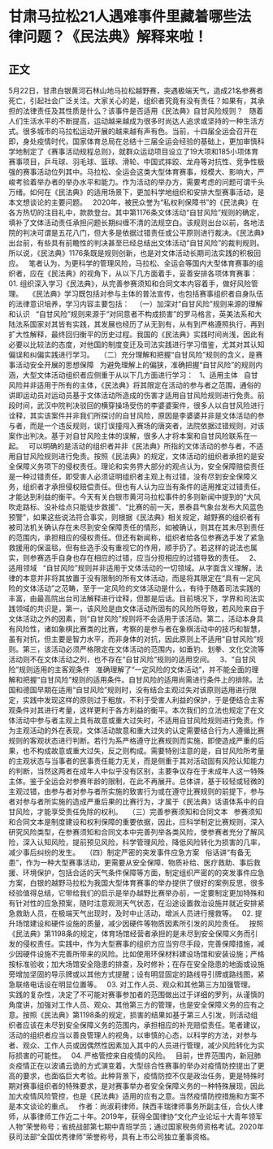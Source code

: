 # 甘肃马拉松21人遇难事件里藏着哪些法律问题？《民法典》解释来啦！
## 正文
5月22日，甘肃白银黄河石林山地马拉松越野赛，突遇极端天气，造成21名参赛者死亡，引起社会广泛关注。大家关心的是，组织者究竟有没有责任？如果有，其承担的法律责任及其性质是什么？该事件是否适用《民法典》自甘风险规则？
 
随着人们生活水平的不断提高，运动越来越成为很多时尚达人追求或坚持的一种生活方式。很多城市的马拉松运动开展的越来越有声有色。当前，十四届全运会召开在即，身处疫情时代，国家体育总局在总结十三届全运会经验的基础上，更加审慎科学地制定了《赛事活动规程总则》，就群众运动项目设立了19大项和185小项体育赛事项目，乒乓球、羽毛球、篮球、滑轮、中国式摔跤、龙舟等对抗性、竞争性极强的赛事活动位列其中。马拉松、全运会这类大型体育赛事，规模大、影响大，严峻考验着举办者的举办水平和能力。作为活动的举办方，需要考虑的问题可谓千头万绪。如何在《民法典》的适用场景下，更加科学地组织和安排大型赛事活动，是本文想谈论的主要问题。
 
2020年，被民众誉为“私权利保障书”的《民法典》在各方热切的注目礼中，款款登台。其中第1176条文体活动“自甘风险”规则的确定，填补了文体活动责任承担问题长期纠缠不清的法规空白。该规则出台以前，各地法院的判决可谓是五花八门，但大多是依据过错责任或公平原则进行裁决。《民法典》出台前，有些具有前瞻性的判决甚至已经总结出文体活动“自甘风险”的裁判规则。所以说，《民法典》1176条既是规则创新，也是对文体活动长期司法实践的积极回应。
 
笔者认为，为更科学的管理风险，马拉松、全运会等国内大型体育赛事的组织者，应在《民法典》的视角下，从以下几方面着手，妥善安排各项体育赛事：
 
01.
组织深入学习《民法典》，从完善参赛须知和合同文本内容着手，做好风险管理。
 
《民法典》学习既包括对参与主体的普法宣传，也包括赛事组织者自身队伍的法律意识培养，学习内容主要包括：
 
（一）加深对“自甘风险”规则来源的理解和认识
 
“自甘风险”规则来源于“对同意者不构成损害”的罗马格言，英美法系和大陆法系国家对其皆有实践，其发展也经历了从无到有，从有到严格遵照执行，再到扩大性解释，最终回归衡平的历史过程。我国的《民法典》实践时间尚浅，因此有必要以比较法的态度，对他国的制度变迁及司法实践进行学习借鉴，尤其对其认知偏误和纠偏实践进行学习。
 
（二）充分理解和把握“自甘风险”规则的含义，是赛事活动安全开展的思想保障
 
为避免理解上的偏狭，准确把握“自甘风险”的规则内涵，大型文体活动组织者应侧重于从以下几方面进行学习：
 
1、适用主体
 
自甘风险并非适用于所有的主体，《民法典》将其限定在活动的参与者之范围，通俗的讲即运动员对运动员基于文体活动所造成的伤害才适用自甘风险规则进行免责。前段时间，武汉中院判决驳回的横穿操场受伤的李婆婆案件，很多人以自甘风险进行诠释，其实该案件并非我们所探讨的自甘风险，原因是李婆婆并非是文体活动的参与者，而是一个违反规则，误打误撞闯入赛场的唐突者，法院依据过错规则，对该案作出判决。基于对自甘风险主体的误解，很多人才将本案和自甘风险联系在一起。
 
可以明确的是活动的组织者并非《民法典》所指的文体活动的参与者，不适用自甘风险规则进行免责。按照《民法典》的规定，文体活动的组织者承担的是安全保障义务项下的侵权责任。理论和实务界大部分的观点认为，安全保障赔偿责任是一种过错责任，即受害人必须证明组织者主观上有过错，没有尽到安全保障义务，组织者才承担侵权赔偿责任。但也有人认为应当有条件的适用推定过错责任，才能达到利益的衡平。今天有关白银市黄河马拉松事件的多则新闻中提到的“大风吹走路标、没补给点只能徒步救援”、“比赛的前一天，景泰县气象台发布大风蓝色预警”，如果这些说法符合事实，则根据《民法典》相关规定，越野赛的组织者有被司法机关确认存在未尽到安全保障责任的情形，如被确认，则其在其未尽到责任的范围内，承担相应的侵权责任。但还有新闻称，组织者给各位参赛选手发了紧急救援用的保温毯，但有些选手没有重视它的作用，顺手扔了。若这样的说法也属实，则参赛选手自身也存在相应的过错，应当分担相应的过错导致的责任。
 
2、适用领域
 
“自甘风险”规则并非适用于文体活动的一切领域。从字面含义理解，法律的本意并非将其放置于没有限制的所有文体活动，而是将其限定在“具有一定风险的文体活动”之范畴，至于一定风险的文体活动是什么，有待于随着司法实践的丰富，由最高院出台司法解释进行诠释，但那是后话。目前境况下，学界和司法实践领域的共识是，第一，该风险是由文体活动所固有的风险所导致，若风险来自于文体活动之外的因素，则“自甘风险”规则将不会适用于该活动。第二，活动本身具有风险性，诸如象棋比赛类的比赛，考察的是参与者在象棋活动中的技巧和智慧，虽有对抗，但主要是智力水平，而非身体的对抗，因此原则上不适用“自甘风险”规则。第三，该活动必须严格限定在文体活动的范围内，如垂钓、划拳、文化交流等活动则不在文体活动之列，也不存在“自甘风险”规则的适用空间。
 
3、“自甘风险”规则适用的主客观条件
 
准确理解了“一定风险的文体活动”，并不能全面的理解和把握“自甘风险”规则的适用条件。自甘风险的适用尚需进行条件上的排除。法国和德国早期在适用“自甘风险”规则时，没有结合主观过失对该原则适用进行限定，实践中发现这样的原则过于粗放，不利于受害人利益的保护，于是便结合主客观条件对其进行考量，这样更利于各方利益的衡平。本次我们的立法也规定了在文体活动中参与者主观上具有故意或重大过失时，不适用自甘风险规则进行免责。作为主观活动的外在表现，文体活动故意和重大过失的认定需要结合行为人遵循比赛规则的客观状态进行判断。若行为系严格遵守比赛规则而实施，即使造成严重的后果，也不构成故意或重大过失，反之则构成。需要特别注意的是，自甘风险所考量的主观状态与当事者的民事责任能力无关，而是侧重于其对活动固有风险认知能力的判断，当然这两者在成年人中似乎没有区别，主要争议存在于未成年人这一特殊主体。鉴于全运会对参赛年龄的限制，在此不再展开。总体讲，基于较轻或轻微的主观过错，由参与者对参与者所实施的致害行为或在遵守比赛规则的前提下，参与者对参与者所实施的造成严重后果的比赛行为，才属于《民法典》话语体系中的自甘风险，才能享受责任免除的权利。
 
（三）完善参赛须知和合同文本
 
参赛须知和合同文本是制度建设和权利保障的重要依据，因此，应科学制定比赛规则，深入研究风险类型，在参赛须知和合同文本中完善列举各类风险，使参赛者充分了解风险，深入认知风险，提前预见风险，科学管理风险，降低风险转化为损害的几率，减少事后纠纷的发生。
 
（四）制定严密的突发事件应急方案
 
俗话讲“有备无患”，作为一种大型赛事活动，更需要从安全保障、物质补给、医疗救助、事后救援、环境保护，包括合适的天气条件保障等方面，制定组织严密的的突发事件应急方案，白银的越野马拉松为我国大型体育赛事的举办提供了很好的案例反思，很多经验值得总结，它带给我们的启示是举办越野比赛举办前，一定要制定更加特殊和有针对性的应急预案，随时注意观测天气状态，在沿途设置救治设施并就近安排紧急救助人员，在极端天气出现时，及时中止活动，增派人员进行搜救等。
 
02.
提升场馆建设和硬件设施的质量，减少因硬件等物质因素所引发的风险责任。
 
按照《民法典》第1198条的规定，体育场馆经营者承担的是未尽到安全保障义务而引发的侵权责任。实践中，作为大型赛事的组织方应当穷尽手段，完善保障措施，减少因硬件设施不完善所带来的风险。比如使用环保材料建设场馆和安装设施；严格按标准验收；加大场馆安全隐患的排查，及时修补；在存在安全隐患的地面或设施旁增加坚固的导示牌或以其他方式提醒；设有明显固定的路线导引牌或路线图，紧急联络电话设在明显位置等。
 
03.
对工作人员、观众和其他第三方加强管理。
 
实践的复杂性，决定了不可能对赛事参加者的范围做出过于详细的罗列，从谨慎的角度讲，加强对工作人员、观众、其他第三方的管理，也是安全保障义务的应有之意。按照《民法典》第1198条的规定，损害的结果如基于第三人引发，则活动组织者应该在未尽到安全保障义务的范围内，承担相应的补充赔偿责任。笔者建议，活动的组织者应当以善良管理人的视角，以审慎的心态，以科学的方法，对参与者、观众、工作人员或因偶然性因素加入其中的人员进行管理，减少风险转化为实际损害的可能性。
 
04.
严格管控来自疫情的风险。
 
目前，世界范围内，新冠肺炎疫情正在以波谲云诡的方式演变着，大型综合性赛事的举办对疫情防控提出了更高的要求，也面临巨大考验。此种背景下，疫情防控不仅是政治任务，更是特殊时期对赛事组织者的特殊要求，是对赛事举办者安全保障义务的一种特殊展现，因此加大疫情风险管控，也是《民法典》适用的应有之意。当然疫情防控措施和方案不是本文谈论的重点。
 
作者：尚淑莉律师，陕西丰瑞律师事务所副主任，合伙人律师，从事律师工作近二十年。2019年，获得全国律协“文化产业论坛十大青年领军人物”荣誉称号；省统战部第七期中青班学员；通过国家税务师资格考试。2020年获司法部“全国优秀律师”荣誉称号，具有上市公司独立董事资格。
 
